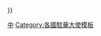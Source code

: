 {{Navbox
| name = 英國駐華大使
| title = [[英國駐華大使列表|英國駐華大使]]
| state = {{{state|autocollapse}}}
| listclass = hlist
| above =
| group1 = [[大不列颠及爱尔兰联合王国]]<br/>駐[[清朝|大清]][[特命全權公使|公使]]<br/>（1840年－1912年）
| list1 = （[[乔治·懿律|懿律]]{{to}}[[查理·义律|義律]]{{to}}）[[砵甸乍]]{{to}}[[戴維斯 (港督)|德庇時]]{{to}}[[文咸]]{{to}}[[寶寧]]{{to}}[[第八代額爾金伯爵詹姆斯·布魯斯|額爾金]]{{to}}[[卜魯斯]]{{to}}[[威妥玛]]<small>（[[代办]]）</small>{{to}}[[阿礼国]]{{to}}{{link-en|傅磊斯|Hugh Fraser (diplomat)}}<small>（臨時代辦）</small>{{to}}[[威妥瑪]]{{to}}{{link-en|傅磊斯|Hugh Fraser (diplomat)}}<small>（臨時代辦）</small>{{to}}[[格維納]]<small>（臨時代辦）</small>{{to}}[[巴夏禮]]{{to}}{{link-en|歐格訥|Nicholas O'Conor}}<small>（臨時代辦）</small>{{to}}{{link-en|華爾身|John Walsham}}{{to}}[[寶可樂]]<small>（臨時代辦）</small>{{to}}[[竇納樂]]{{to}}[[薩道義]]{{to}}{{link-en|燾訥里|Walter Beaupré Townley}}<small>（臨時代辦）</small>{{to}}[[朱邇典]]{{to}}[[麻穆勒]]<small>（臨時代辦）</small>
| group2 = 大不列顛及愛爾蘭聯合王國／<br/>[[英国|大不列顛及北愛爾蘭聯合王國]]<br/>駐[[中華民國]]公使<br/>（1912年－1935年）
| list2 = [[朱邇典]]{{to}}[[艾斯敦]]{{to}}{{link-en|克來佛|Robert Clive (diplomat)}}<small>（臨時代辦）</small>{{to}}{{link-en|麻克類|Ronald Macleay}}{{to}}[[藍浦生]]{{to}}{{link-en|應哥蘭|Maurice Ingram}}<small>（臨時代辦）</small>{{to}}[[賈德幹]]
| group3 = 大不列顛及北愛爾蘭聯合王國<br/>駐中華民國[[特命全權大使|大使]]<br/>（1935年－1950年）
| list3 = [[賈德幹]]{{to}}{{link-en|賀武|Robert George Howe}}<small>（臨時代辦）</small>{{to}}[[許閣森]]{{to}}[[阿奇博尔德·克拉克·卡尔|卡爾]]{{to}}{{link-en|薛穆 (英國外交官)|Horace James Seymour|薛穆}}{{to}}[[施諦文]]{{to}}[[藍來訥]]<small>（臨時代辦）</small>
| group4 = 附：大不列顛及北愛爾蘭聯合王國<br/>駐[[中华人民共和国]]代辦<br/>（1950年－1972年）
| list4 = [[胡階森]]<small>（臨時代辦）</small>{{to}}[[藍來訥]]<small>（臨時代辦）</small>{{to}}[[杜維廉]]{{to}}[[歐念儒]]{{to}}{{link-en|文郁生|Duncan Wilson}}{{to}}{{link-en|施棣華|Michael Stewart, Baron Stewart of Fulham}}{{to}}{{link-en|賈維 (英國外交官)|Terence Garvey|賈維}}{{to}}{{link-en|霍普森|Donald Hopson}}{{to}}[[柯利達]]{{to}}[[譚森]]{{to}}[[艾惕思]]
| group5 = 大不列顛及北愛爾蘭聯合王國<br/>駐中華人民共和國大使<br/>（1972年－）
| list5 = [[艾惕思]]{{to}}[[尤德]]{{to}}[[柯利達]]{{to}}[[伊文思 (英國外交官)|伊文思]]{{to}}[[唐納德 (英國駐華大使)|唐納德]]{{to}}[[麥若彬]]{{to}}[[艾博雅]]{{to}}[[高德年]]{{to}}[[韓魁發]]{{to}}[[歐威廉]]{{to}}[[吳思田]]{{to}}[[吴百纳]]{{to}}[[吳若蘭]]
| group6 = {{nowrap|附：[[英國在台辦事處|英國貿易促進會／英國貿易文化辦事處]]}}<br/>[[英國在台辦事處|／英國在臺辦事處]]會長／處長／代表<br/>（1976年－）
| list6 = 參見：{{tl|英國在台辦事處代表}}
| below = 參見：{{tl|英國駐外大使}}{{.w}}{{tl|驻华大使}}
}}<noinclude>
{{collapsible option}}
[[Category:英國駐華大使| ]]
[[Category:英國駐外大使模板|中]]
[[Category:各國駐華大使模板]]
</noinclude>